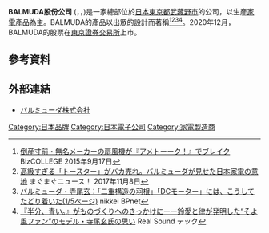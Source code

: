 '''BALMUDA股份公司''' ({{Lang-ja|バルミューダ株式会社}}，{{Lang-en|''BALMUDA Inc.''}}，{{TYO|6612}})是一家總部位於[[日本|日本]][[東京都|東京都]][[武藏野市|武藏野市]]的公司，以生產[[家電|家電]]產品為主。BALMUDA的產品以出眾的設計而著稱<ref>[http://zasshi.news.yahoo.co.jp/article?a=20150917-30937835-collegez-life&p=1 倒産寸前・無名メーカーの扇風機が『アメトーーク！』でブレイク] {{Wayback|url=http://zasshi.news.yahoo.co.jp/article?a=20150917-30937835-collegez-life&p=1 |date=20151001225818 }} BizCOLLEGE 2015年9月17日</ref><ref>[https://news.infoseek.co.jp/article/mag2news_328932/ 高級すぎる「トースター」がバカ売れ。バルミューダが見せた日本家電の意地] {{Wayback|url=https://news.infoseek.co.jp/article/mag2news_328932/ |date=20180920045602 }} まぐまぐニュース！ 2017年11月8日</ref><ref>[https://www.nikkeibp.co.jp/atcl/column/15/terao_gen/082800008/ バルミューダ・寺尾玄：「二重構造の羽根」「DCモーター」には、こうしてたどり着いた(1/5ページ)] {{Wayback|url=https://www.nikkeibp.co.jp/atcl/column/15/terao_gen/082800008/ |date=20171222032713 }} nikkei BPnet</ref><ref name=“asadora“
>[https://realsound.jp/tech/2018/09/post-255771.html 『半分、青い。』がものづくりへのきっかけにーー鈴愛と律が発明した“そよ風ファン”のモデル・寺尾玄氏の思い] {{Wayback|url=https://realsound.jp/tech/2018/09/post-255771.html |date=20210124131526 }} Real Sound テック</ref>。2020年12月，BALMUDA的股票在[[東京證券交易所|東京證券交易所]]上市。
== 參考資料 ==
<references/>
== 外部連結 ==
*[http://www.balmuda.com/ バルミューダ株式会社] {{Wayback|url=http://www.balmuda.com/ |date=20140208071713 }}{{ja icon}}

[[Category:日本品牌|Category:日本品牌]]
[[Category:日本電子公司|Category:日本電子公司]]
[[Category:家電製造商|Category:家電製造商]]